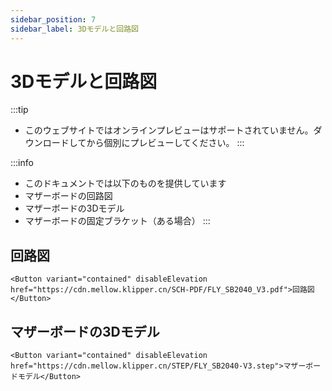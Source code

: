 ```yaml
---
sidebar_position: 7
sidebar_label: 3Dモデルと回路図
---
```




# 3Dモデルと回路図


:::tip
* このウェブサイトではオンラインプレビューはサポートされていません。ダウンロードしてから個別にプレビューしてください。
:::

:::info
* このドキュメントでは以下のものを提供しています
* マザーボードの回路図
* マザーボードの3Dモデル
* マザーボードの固定ブラケット（ある場合）
:::

## 回路図

    <Button variant="contained" disableElevation href="https://cdn.mellow.klipper.cn/SCH-PDF/FLY_SB2040_V3.pdf">回路図</Button>


## マザーボードの3Dモデル

    <Button variant="contained" disableElevation href="https://cdn.mellow.klipper.cn/STEP/FLY_SB2040-V3.step">マザーボードモデル</Button>

